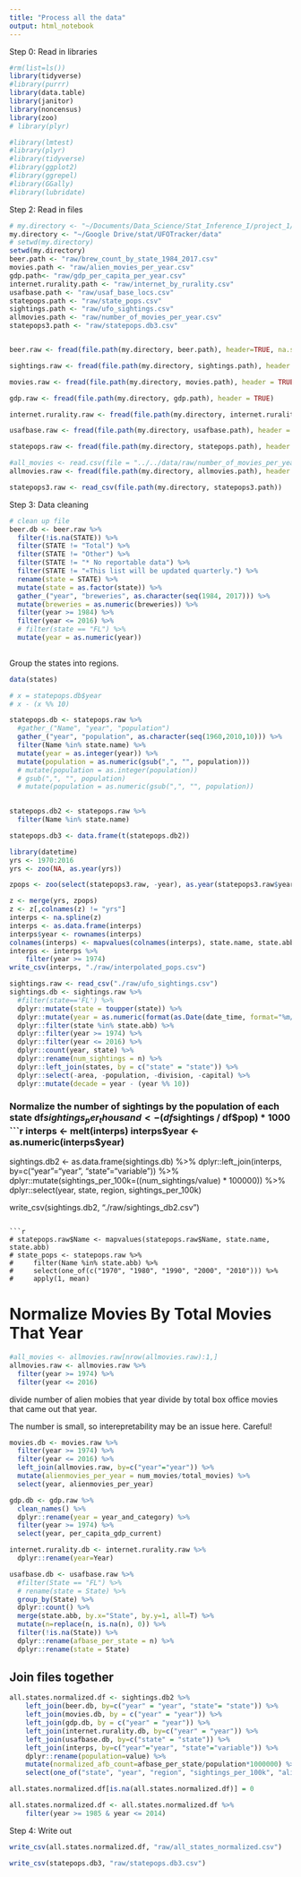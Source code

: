 ```yaml
---
title: "Process all the data"
output: html_notebook
---
```


Step 0: Read in libraries 

```r
#rm(list=ls())
library(tidyverse)
#library(purrr)
library(data.table)
library(janitor)
library(noncensus)
library(zoo)
# library(plyr)

#library(lmtest)
#library(plyr)
#library(tidyverse)
#library(ggplot2)
#library(ggrepel)
#library(GGally)
#library(lubridate)
```


Step 2: Read in files
```r
# my.directory <- "~/Documents/Data_Science/Stat_Inference_I/project_1/data/"
my.directory <- "~/Google Drive/stat/UFOTracker/data"
# setwd(my.directory)
setwd(my.directory)
beer.path <- "raw/brew_count_by_state_1984_2017.csv"
movies.path <- "raw/alien_movies_per_year.csv"
gdp.path<- "raw/gdp_per_capita_per_year.csv"
internet.rurality.path <- "raw/internet_by_rurality.csv"
usafbase.path <- "raw/usaf_base_locs.csv"
statepops.path <- "raw/state_pops.csv"
sightings.path <- "raw/ufo_sightings.csv"
allmovies.path <- "raw/number_of_movies_per_year.csv"
statepops3.path <- "raw/statepops.db3.csv"


beer.raw <- fread(file.path(my.directory, beer.path), header=TRUE, na.strings=c("*", ""))

sightings.raw <- fread(file.path(my.directory, sightings.path), header = TRUE, na.strings = c("", "Unknown", "--"))

movies.raw <- fread(file.path(my.directory, movies.path), header = TRUE)

gdp.raw <- fread(file.path(my.directory, gdp.path), header = TRUE)

internet.rurality.raw <- fread(file.path(my.directory, internet.rurality.path), header = TRUE)

usafbase.raw <- fread(file.path(my.directory, usafbase.path), header = TRUE, na.strings = c(""))

statepops.raw <- fread(file.path(my.directory, statepops.path), header = TRUE)

#all_movies <- read.csv(file = "../../data/raw/number_of_movies_per_year.csv", head = TRUE)
allmovies.raw <- fread(file.path(my.directory, allmovies.path), header = TRUE)

statepops3.raw <- read_csv(file.path(my.directory, statepops3.path))


```


Step 3: Data cleaning  

```r
# clean up file
beer.db <- beer.raw %>% 
  filter(!is.na(STATE)) %>%
  filter(STATE != "Total") %>% 
  filter(STATE != "Other") %>% 
  filter(STATE != "* No reportable data") %>% 
  filter(STATE != "«This list will be updated quarterly.") %>% 
  rename(state = STATE) %>% 
  mutate(state = as.factor(state)) %>%
  gather_("year", "breweries", as.character(seq(1984, 2017))) %>%
  mutate(breweries = as.numeric(breweries)) %>%
  filter(year >= 1984) %>%
  filter(year <= 2016) %>%
  # filter(state == "FL") %>%
  mutate(year = as.numeric(year))
  
```

Group the states into regions.   
```r
data(states)
```

```r
# x = statepops.db$year 
# x - (x %% 10)
```

```r
statepops.db <- statepops.raw %>% 
  #gather_("Name", "year", "population")
  gather_("year", "population", as.character(seq(1960,2010,10))) %>% 
  filter(Name %in% state.name) %>% 
  mutate(year = as.integer(year)) %>% 
  mutate(population = as.numeric(gsub(",", "", population)))
  # mutate(population = as.integer(population))
  # gsub(",", "", population)
  # mutate(population = as.numeric(gsub(",", "", population))
  
```


```r
statepops.db2 <- statepops.raw %>% 
  filter(Name %in% state.name)  

statepops.db3 <- data.frame(t(statepops.db2))
```

```r
library(datetime)
yrs <- 1970:2016
yrs <- zoo(NA, as.year(yrs))

zpops <- zoo(select(statepops3.raw, -year), as.year(statepops3.raw$year))

z <- merge(yrs, zpops)
z <- z[,colnames(z) != "yrs"]
interps <- na.spline(z)
interps <- as.data.frame(interps)
interps$year <- rownames(interps)
colnames(interps) <- mapvalues(colnames(interps), state.name, state.abb)
interps <- interps %>%
    filter(year >= 1974)
write_csv(interps, "./raw/interpolated_pops.csv")
```


```r
sightings.raw <- read_csv("./raw/ufo_sightings.csv")
sightings.db <- sightings.raw %>% 
  #filter(state=='FL') %>% 
  dplyr::mutate(state = toupper(state)) %>% 
  dplyr::mutate(year = as.numeric(format(as.Date(date_time, format="%m/%d/%y"),"%Y"))) %>% 
  dplyr::filter(state %in% state.abb) %>% 
  dplyr::filter(year >= 1974) %>% 
  dplyr::filter(year <= 2016) %>%
  dplyr::count(year, state) %>% 
  dplyr::rename(num_sightings = n) %>%
  dplyr::left_join(states, by = c("state" = "state")) %>%
  dplyr::select(-area, -population, -division, -capital) %>%
  dplyr::mutate(decade = year - (year %% 10))

```

### Normalize the number of sightings by the population of each state df$sightings_per_thousand <- (df$sightings / df$pop) * 1000
```r
interps <- melt(interps)
interps$year <- as.numeric(interps$year)
sightings.db2 <- as.data.frame(sightings.db) %>% 
    dplyr::left_join(interps, by=c("year"="year", "state"="variable")) %>%
    dplyr::mutate(sightings_per_100k=((num_sightings/value) * 100000)) %>% 
    dplyr::select(year, state, region, sightings_per_100k)

write_csv(sightings.db2, "./raw/sightings_db2.csv")
```

```r
# statepops.raw$Name <- mapvalues(statepops.raw$Name, state.name, state.abb)
# state_pops <- statepops.raw %>%
#     filter(Name %in% state.abb) %>%
#     select(one_of(c("1970", "1980", "1990", "2000", "2010"))) %>%
#     apply(1, mean)
```

# Normalize Movies By Total Movies That Year
```r
#all_movies <- allmovies.raw[nrow(allmovies.raw):1,]
allmovies.raw <- allmovies.raw %>% 
  filter(year >= 1974) %>% 
  filter(year <= 2016)

```

divide number of alien mobies that year divide by total box office movies that came out that year.

The number is small, so interepretability may be an issue here. Careful!  
```r
movies.db <- movies.raw %>% 
  filter(year >= 1974) %>% 
  filter(year <= 2016) %>% 
  left_join(allmovies.raw, by=c("year"="year")) %>% 
  mutate(alienmovies_per_year = num_movies/total_movies) %>% 
  select(year, alienmovies_per_year)
```


```r
gdp.db <- gdp.raw %>% 
  clean_names() %>% 
  dplyr::rename(year = year_and_category) %>% 
  filter(year >= 1974) %>% 
  select(year, per_capita_gdp_current)
```

```r
internet.rurality.db <- internet.rurality.raw %>% 
  dplyr::rename(year=Year)
```

```r
usafbase.db <- usafbase.raw %>% 
  #filter(State == "FL") %>% 
  # rename(state = State) %>% 
  group_by(State) %>%
  dplyr::count() %>%
  merge(state.abb, by.x="State", by.y=1, all=T) %>%
  mutate(n=replace(n, is.na(n), 0)) %>%
  filter(!is.na(State)) %>% 
  dplyr::rename(afbase_per_state = n) %>% 
  dplyr::rename(state = State)
``` 


## Join files together
```r
all.states.normalized.df <- sightings.db2 %>% 
    left_join(beer.db, by=c("year" = "year", "state"= "state")) %>% 
    left_join(movies.db, by = c("year" = "year")) %>% 
    left_join(gdp.db, by = c("year" = "year")) %>%
    left_join(internet.rurality.db, by=c("year" = "year")) %>% 
    left_join(usafbase.db, by=c("state" = "state")) %>%
    left_join(interps, by=c("year"="year", "state"="variable")) %>%
    dplyr::rename(population=value) %>%
    mutate(normalized_afb_count=afbase_per_state/population*1000000) %>%
    select(one_of("state", "year", "region", "sightings_per_100k", "alienmovies_per_year", "per_capita_gdp_current", "Urban", "Suburban", "Rural", "normalized_afb_count"))

all.states.normalized.df[is.na(all.states.normalized.df)] = 0
```


```r
all.states.normalized.df <- all.states.normalized.df %>%
    filter(year >= 1985 & year <= 2014)
```


Step 4: Write out
```r
write_csv(all.states.normalized.df, "raw/all_states_normalized.csv")
```



```r
write_csv(statepops.db3, "raw/statepops.db3.csv")
```

